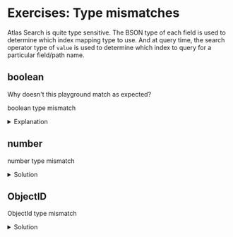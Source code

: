 # Exercises: Type mismatches

Atlas Search is quite type sensitive. The BSON type of each field is used to determine which index mapping type to use. And at query time, the search operator type of `value` is used to determine which index to query for a particular field/path name.

## boolean
Why doesn't this playground match as expected?

<Playground url="https://search-playground.corp.mongodb.com/tools/code-sandbox/snapshots/67962dfdaa132ffc76719f57">boolean type mismatch</Playground>
  
<details>
<summary>Explanation</summary>
<div>
The type of `$search.equals.value` is not an actual boolean (it's a `string` of "true") and thus will be looking for an indexed value corresponding that type (which in this case would be a `token` field type).

Here's a corrected pipeline:
```js
[
  {
    $search: {
      index: "default",
      equals: {
        value: true,
        path: "in_stock"
      }
    }
  }
]
```
</div>
</details>

## number
<Playground url="https://search-playground.corp.mongodb.com/tools/code-sandbox/snapshots/67962e2faa132ffc76719f5b">number type mismatch</Playground>
<details>
  <summary>Solution</summary>
  <div>
  The value must be a number, not a string.

  ```js
  value: 10.99
  ```
  </div>
</details>


## ObjectID
<Playground url="https://search-playground.corp.mongodb.com/tools/code-sandbox/snapshots/67962dc7aa132ffc76719f55">ObjectId type mismatch</Playground>
<details>
  <summary>Solution</summary>
  <div>
  The value must be an ObjectId, not a string.

  ```js
  value: ObjectId("5a9427648b0beebeb69589a1")
  ```
  </div>
</details>


